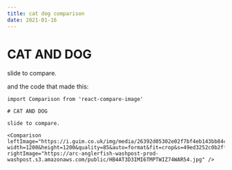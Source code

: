 ```yaml
---
title: cat dog comparison
date: 2021-01-16
---
```


# CAT AND DOG

slide to compare.

<Comparison leftImage="https://i.guim.co.uk/img/media/26392d05302e02f7bf4eb143bb84c8097d09144b/446_167_3683_2210/master/3683.jpg?width=1200&height=1200&quality=85&auto=format&fit=crop&s=49ed3252c0b2ffb49cf8b508892e452d" rightImage="https://arc-anglerfish-washpost-prod-washpost.s3.amazonaws.com/public/HB4AT3D3IMI6TMPTWIZ74WAR54.jpg" />

and the code that made this:

```
import Comparison from 'react-compare-image'

# CAT AND DOG

slide to compare.

<Comparison leftImage="https://i.guim.co.uk/img/media/26392d05302e02f7bf4eb143bb84c8097d09144b/446_167_3683_2210/master/3683.jpg?width=1200&height=1200&quality=85&auto=format&fit=crop&s=49ed3252c0b2ffb49cf8b508892e452d" rightImage="https://arc-anglerfish-washpost-prod-washpost.s3.amazonaws.com/public/HB4AT3D3IMI6TMPTWIZ74WAR54.jpg" />
```